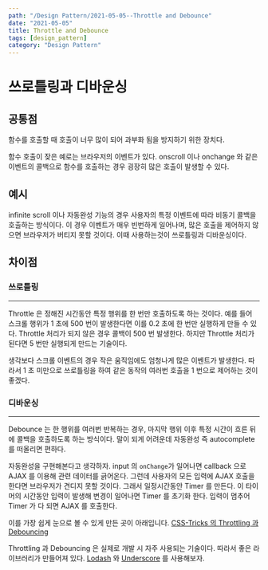 ---
path: "/Design Pattern/2021-05-05--Throttle and Debounce"
date: "2021-05-05"
title: Throttle and Debounce
tags: [design_pattern]
category: "Design Pattern"
---

# 쓰로틀링과 디바운싱

## 공통점

함수를 호출할 때 호출이 너무 많이 되어 과부화 됨을 방지하기 위한 장치다.

함수 호출이 잦은 예로는 브라우저의 이벤트가 있다. onscroll 이나 onchange 와 같은 이벤트의 콜백으로 함수를 호출하는 경우 굉장히 많은 호출이 발생할 수 있다.

## 예시

infinite scroll 이나 자동완성 기능의 경우 사용자의 특정 이벤트에 따라 비동기 콜백을 호출하는 방식이다. 이 경우 이벤트가 매우 빈번하게 일어나며, 많은 호출을 제어하지 않으면 브라우저가 버티지 못할 것이다. 이때 사용하는것이 쓰로틀링과 디바운싱이다.

## 차이점

### 쓰로틀링

---

Throttle 은 정해진 시간동안 특정 행위를 한 번만 호출하도록 하는 것이다. 예를 들어 스크롤 행위가 1 초에 500 번이 발생한다면 이를 0.2 초에 한 번만 실행하게 만들 수 있다. Throttle 처리가 되지 않은 경우 콜백이 500 번 발생한다. 하지만 Throttle 처리가 된다면 5 번만 실행되게 만드는 기술이다.

생각보다 스크롤 이벤트의 경우 작은 움직임에도 엄청나게 많은 이벤트가 발생한다. 따라서 1 초 미만으로 쓰로틀링을 하여 같은 동작의 여러번 호출을 1 번으로 제어하는 것이 좋겠다.

### 디바운싱

---

Debounce 는 한 행위를 여러번 반복하는 경우, 마지막 행위 이후 특정 시간이 흐른 뒤에 콜백을 호출하도록 하는 방식이다. 말이 되게 어려운데 자동완성 즉 autocomplete 를 떠올리면 편하다.

자동완성을 구현해본다고 생각하자.
input 의 `onChange`가 일어나면 callback 으로 AJAX 를 이용해 관련 데이터를 긁어온다. 그런데 사용자의 모든 입력에 AJAX 호출을 한다면 브라우저가 견디지 못할 것이다. 그래서 일정시간동안 Timer 를 만든다. 이 타이머의 시간동안 입력이 발생해 변경이 일어나면 Timer 를 초기화 한다. 입력이 멈추어 Timer 가 다 되면 AJAX 를 호출한다.

이를 가장 쉽게 눈으로 볼 수 있게 만든 곳이 아래입니다.
[CSS-Tricks 의 Throttling 과 Debouncing](https://css-tricks.com/debouncing-throttling-explained-examples/)

Throttling 과 Debouncing 은 실제로 개발 시 자주 사용되는 기술이다. 따라서 좋은 라이브러리가 만들어져 있다. [Lodash](https://lodash.com/) 와 [Underscore](https://underscorejs.org/) 를 사용해보자.

